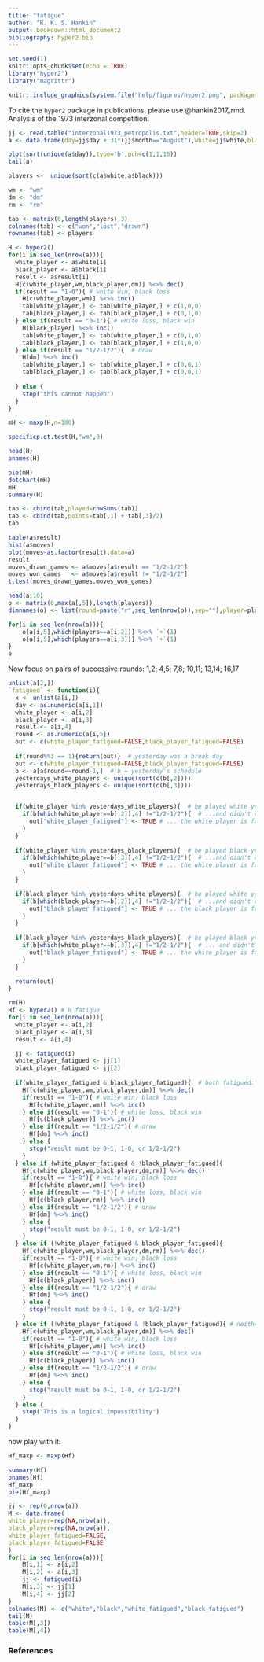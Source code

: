 ```yaml
---
title: "fatigue"
author: "R. K. S. Hankin"
output: bookdown::html_document2
bibliography: hyper2.bib
---
```


```r
set.seed(1)
knitr::opts_chunk$set(echo = TRUE)
library("hyper2")
library("magrittr")
```

```r
knitr::include_graphics(system.file("help/figures/hyper2.png", package = "hyper2"))
```

To cite the `hyper2` package in publications, please use @hankin2017_rmd.
Analysis of the 1973 interzonal competition.


```r
jj <- read.table("interzonal1973_petropolis.txt",header=TRUE,skip=2)
a <- data.frame(day=jj$day + 31*(jj$month=="August"),white=jj$white,black=jj$black,result=jj$result,round=jj$round,moves=jj$moves)

plot(sort(unique(a$day)),type='b',pch=c(1,1,16))
tail(a)
```

```r
players <-  unique(sort(c(a$white,a$black)))

wm <- "wm" 
dm <- "dm"
rm <- "rm"

tab <- matrix(0,length(players),3)
colnames(tab) <- c("won","lost","drawn")
rownames(tab) <- players

H <- hyper2()
for(i in seq_len(nrow(a))){
  white_player <- a$white[i]
  black_player <- a$black[i]
  result <- a$result[i]
  H[c(white_player,wm,black_player,dm)] %<>% dec()
  if(result == "1-0"){ # white win, black loss
    H[c(white_player,wm)] %<>% inc()
    tab[white_player,] <- tab[white_player,] + c(1,0,0)
    tab[black_player,] <- tab[black_player,] + c(0,1,0)
  } else if(result == "0-1"){ # white loss, black win
    H[black_player] %<>% inc()
    tab[white_player,] <- tab[white_player,] + c(0,1,0)
    tab[black_player,] <- tab[black_player,] + c(1,0,0)
  } else if(result == "1/2-1/2"){  # draw
    H[dm] %<>% inc()
    tab[white_player,] <- tab[white_player,] + c(0,0,1)
    tab[black_player,] <- tab[black_player,] + c(0,0,1)
    
  } else {
    stop("this cannot happen")
  }
}
```


```r
mH <- maxp(H,n=100)
```

```r
specificp.gt.test(H,"wm",0)
```


```r
head(H)
pnames(H)

pie(mH)
dotchart(mH)
mH
summary(H)
```


```r
tab <- cbind(tab,played=rowSums(tab))
tab <- cbind(tab,points=tab[,1] + tab[,3]/2)
tab
```


```r
table(a$result)
hist(a$moves)
plot(moves~as.factor(result),data=a)
result
moves_drawn_games <- a$moves[a$result == "1/2-1/2"]
moves_won_games   <- a$moves[a$result != "1/2-1/2"]
t.test(moves_drawn_games,moves_won_games)
```

```r
head(a,10)
o <- matrix(0,max(a[,5]),length(players))
dimnames(o) <- list(round=paste("r",seq_len(nrow(o)),sep=""),player=players)

for(i in seq_len(nrow(a))){
	o[a[i,5],which(players==a[i,2])] %<>% `+`(1)
	o[a[i,5],which(players==a[i,3])] %<>% `+`(1)
}
o
```


Now focus on pairs of successive rounds: 1,2; 4,5; 7,8; 10,11; 13,14; 16,17


```r
unlist(a[2,])
`fatigued` <- function(i){
  x <- unlist(a[i,])
  day <- as.numeric(a[i,1])
  white_player <- a[i,2]
  black_player <- a[i,3]
  result <- a[i,4]
  round <- as.numeric(a[i,5])
  out <- c(white_player_fatigued=FALSE,black_player_fatigued=FALSE)
  
  if(round%%3 == 1){return(out)}  # yesterday was a break day
  out <- c(white_player_fatigued=FALSE,black_player_fatigued=FALSE)
  b <- a[a$round==round-1,]  # b = yesterday's schedule
  yesterdays_white_players <- unique(sort(c(b[,2])))
  yesterdays_black_players <- unique(sort(c(b[,3])))


  if(white_player %in% yesterdays_white_players){  # he played white yesterday...
    if(b[which(white_player==b[,2]),4] !="1/2-1/2"){  # ...and didn't draw...
      out["white_player_fatigued"] <- TRUE # ... the white player is fatigued
    }
  } 
    
  if(white_player %in% yesterdays_black_players){  # he played black yesterday...
    if(b[which(white_player==b[,3]),4] !="1/2-1/2"){  # ...and didn't draw...
      out["white_player_fatigued"] <- TRUE # ... the white player is fatigued
    }
  }

  if(black_player %in% yesterdays_white_players){  # he played white yesterday...
    if(b[which(black_player==b[,2]),4] !="1/2-1/2"){  # ...and didn't draw...
      out["black_player_fatigued"] <- TRUE # ... the black player is fatigued
    }
  } 
    
  if(black_player %in% yesterdays_black_players){  # he played black yesterday...
    if(b[which(white_player==b[,3]),4] !="1/2-1/2"){  # ... and didn't draw...
      out["black_player_fatigued"] <- TRUE # ... the white player is fatigued
    }
  }

  return(out)
}

rm(H)
Hf <- hyper2() # H fatigue
for(i in seq_len(nrow(a))){
  white_player <- a[i,2]
  black_player <- a[i,3]
  result <- a[i,4]

  jj <- fatigued(i)
  white_player_fatigued <- jj[1]
  black_player_fatigued <- jj[2]
  
  if(white_player_fatigued & black_player_fatigued){  # both fatigued: no fatigue monster
    Hf[c(white_player,wm,black_player,dm)] %<>% dec()
    if(result == "1-0"){ # white win, black loss
      Hf[c(white_player,wm)] %<>% inc()
    } else if(result == "0-1"){ # white loss, black win
      Hf[c(black_player)] %<>% inc()
    } else if(result == "1/2-1/2"){ # draw
      Hf[dm] %<>% inc()
    } else {
      stop("result must be 0-1, 1-0, or 1/2-1/2")
    }
  } else if (white_player_fatigued & !black_player_fatigued){
    Hf[c(white_player,wm,black_player,dm,rm)] %<>% dec()
    if(result == "1-0"){ # white win, black loss
      Hf[c(white_player,wm)] %<>% inc()
    } else if(result == "0-1"){ # white loss, black win
      Hf[c(black_player,rm)] %<>% inc()
    } else if(result == "1/2-1/2"){ # draw
      Hf[dm] %<>% inc()
    } else {
      stop("result must be 0-1, 1-0, or 1/2-1/2")
    }
  } else if (!white_player_fatigued & black_player_fatigued){
    Hf[c(white_player,wm,black_player,dm,rm)] %<>% dec()
    if(result == "1-0"){ # white win, black loss
      Hf[c(white_player,wm,rm)] %<>% inc()
    } else if(result == "0-1"){ # white loss, black win
      Hf[c(black_player)] %<>% inc()
    } else if(result == "1/2-1/2"){ # draw
      Hf[dm] %<>% inc()
    } else {
      stop("result must be 0-1, 1-0, or 1/2-1/2")
    }
  } else if (!white_player_fatigued & !black_player_fatigued){ # neither fatigued
    Hf[c(white_player,wm,black_player,dm)] %<>% dec()
    if(result == "1-0"){ # white win, black loss
      Hf[c(white_player,wm)] %<>% inc()
    } else if(result == "0-1"){ # white loss, black win
      Hf[c(black_player)] %<>% inc()
    } else if(result == "1/2-1/2"){ # draw
      Hf[dm] %<>% inc()
    } else {
      stop("result must be 0-1, 1-0, or 1/2-1/2")
    }
  } else {
    stop("This is a logical impossibility")
  }
}
```



now play with it:

```r
Hf_maxp <- maxp(Hf)
```

```r
summary(Hf)
pnames(Hf)
Hf_maxp
pie(Hf_maxp)
```


```r
jj <- rep(0,nrow(a))
M <- data.frame(
white_player=rep(NA,nrow(a)),
black_player=rep(NA,nrow(a)),
white_player_fatigued=FALSE,
black_player_fatigued=FALSE
)
for(i in seq_len(nrow(a))){
	M[i,1] <- a[i,2]	
	M[i,2] <- a[i,3]	
	jj <- fatigued(i)
	M[i,3] <- jj[1]
	M[i,4] <- jj[2]
}
colnames(M) <- c("white","black","white_fatigued","black_fatigued")
tail(M)
table(M[,3])
table(M[,4])
```


### References {-}
